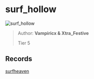 
# surf_hollow

![surf_hollow](https://raw.githubusercontent.com/Sayt123/SurfMapPics/Maps-and-bonuses/csgo/surf_hollow.jpg)

> Author: **Vampiricx & Xtra_Festive**
>
> Tier 5

## Records

[surfheaven](https://surfheaven.eu/map/surf_hollow)
